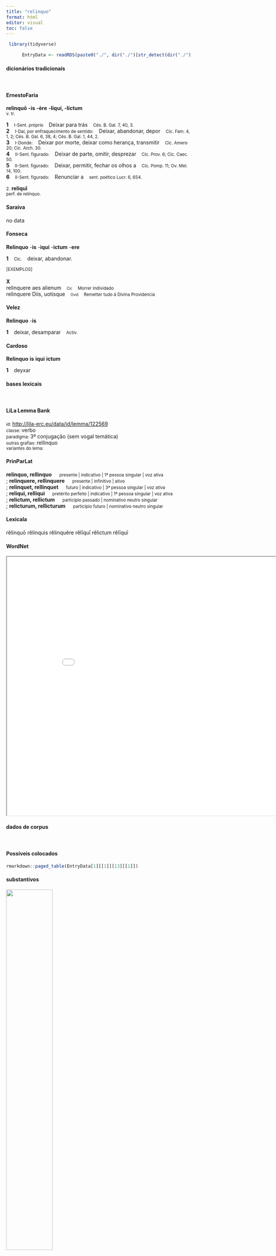 ```yaml
---
title: "relinquo"
format: html
editor: visual
toc: false
---
```



```r
 library(tidyverse) 

      EntryData <- readRDS(paste0("./", dir("./")[str_detect(dir("./"), "_xx114-101-108-105-110-113-117-111xx_.rds")]))

```


#### dicionários tradicionais

&emsp;




::: panel-tabset

#### ErnestoFaria

<b>relinquō</b> <b>-is</b> <b>-ère</b> <b>-líquí, -líctum</b> <br> <small>v. tr.</small> <br> <small></small>   <p> <b>1</b> &ensp; <small>I-Sent. próprio</small> &ensp; Deixar para trás &ensp; <small>Cés. B. Gal. 7, 40, 3.</small> <br> <b>2</b> &ensp; <small>I-Daí, por enfraquecimento de sentido:</small> &ensp; Deixar, abandonar, depor &ensp; <small>Cíc. Fam. 4, 1, 2; Cés. B. Gal. 6, 38, 4; Cés. B. Gal. 1, 44, 2.</small> <br> <b>3</b> &ensp; <small>I-Donde:</small> &ensp; Deixar por morte, deixar como herança, transmitir &ensp; <small>Cíc. Amero 20; Cíc. Arch. 30.</small> <br> <b>4</b> &ensp; <small>II-Sent. figurado:</small> &ensp; Deixar de parte, omitir, desprezar &ensp; <small>Cíc. Prov. 6; Cíc. Caec. 50.</small> <br> <b>5</b> &ensp; <small>II-Sent. figurado:</small> &ensp; Deixar, permitir, fechar os olhos a &ensp; <small>Cíc. Pomp. 11; Ov. Mel. 14, 100.</small> <br> <b>6</b> &ensp; <small>II-Sent. figurado:</small> &ensp; Renunciar a &ensp; <small>sent. poético Lucr. 6, 654.</small> </p> 
 <small>2.</small> <b>reliquī</b> <br> <small>perf. de relínquo.</small> <br> <small></small>




#### Saraiva

no data




#### Fonseca

<b>Relinquo</b> -<b>is</b> -<b>iqui</b> -<b>ictum</b> -<b>ere</b>   <p> <b>1</b> &ensp; <small>Cic.</small> &ensp; deixar, abandonar. </p>   <p><small>[EXEMPLOS]</small><br> <br><b>X</b><br>relinquere aes alienum &ensp; <small><small>Cic</small></small> &ensp; <small>Morrer individado</small> <br> relinquere Diis, uotisque &ensp; <small><small>Ovid</small></small> &ensp; <small>Remetter tudo á Divina Providencia</small> </p>




#### Velez

<b>Relinquo</b> -<b>is</b>   <p> <b>1</b> &ensp; deixar, desamparar &ensp; <small>Activ.</small> </p>




#### Cardoso

<b>Relinquo</b> <b>is</b> <b>iqui</b> <b>ictum</b>   <p> <b>1</b> &ensp; deyxar </p>


:::



#### bases lexicais

&emsp;






::: panel-tabset

#### LiLa Lemma Bank

<small> id: </small> <a href=' http://lila-erc.eu/data/id/lemma/122569 ' target="_blank"> http://lila-erc.eu/data/id/lemma/122569 </a> <br>
<small> classe: </small> verbo    <br>
<small> paradigma: </small> 3ª conjugação (sem vogal temática) <br>
<small> outras grafias: </small> rellinquo <br>
<small> variantes do lema: </small>  <br>





#### PrinParLat

<b> relinquo, rellinquo </b>&emsp;<small> presente | indicativo | 1ª pessoa singular | voz ativa </small><br>
; <b> relinquere, rellinquere </b>&emsp;<small> presente | infinitivo | ativo </small><br>
; <b> relinquet, rellinquet </b>&emsp;<small> futuro | indicativo | 3ª pessoa singular | voz ativa </small><br>
; <b> reliqui, relliqui </b>&emsp;<small> pretérito perfeito | indicativo | 1ª pessoa singular | voz ativa </small><br>
; <b> relictum, rellictum </b>&emsp;<small> particípio passado | nominativo neutro singular </small><br>
; <b> relicturum, rellicturum </b>&emsp;<small> particípio futuro | nominativo neutro singular </small><br>





#### Lexicala

rĕlinquō 
 rĕlinquis 
 rĕlinquĕre 
 rĕlīquī 
 rĕlictum 
 rĕlīquī




#### WordNet

<iframe width='900' height='700' src='Media/Tree__xx114-101-108-105-110-113-117-111xx__sem_type_lexemes_pt.html'>

</iframe>


:::



#### dados de corpus

&emsp;




::: panel-tabset

#### Possíveis colocados

```r

rmarkdown::paged_table(EntryData[1][[1]][13][[1]])

```


#### substantivos

![](./Media/wordcloud__xx114-101-108-105-110-113-117-111xx__BY_collocate_scoreSUBST.webp){width=50% fig-alt='This chart plots collocate by scoreSUBST, for the headword relinquo here are all the values plotted: collocate: praesidium; scoreSUBST: 2. collocate: Antonius; scoreSUBST: 0. collocate: solus; scoreSUBST: 0. collocate: hostis; scoreSUBST: 2. collocate: Roma; scoreSUBST: 0. collocate: consul; scoreSUBST: 2. collocate: castra; scoreSUBST: 2. collocate: rex; scoreSUBST: 2. collocate: uester; scoreSUBST: 0. collocate: qua; scoreSUBST: 0. collocate: qui; scoreSUBST: 0'}




#### adjetivos

![](./Media/wordcloud__xx114-101-108-105-110-113-117-111xx__BY_collocate_scoreADJ.webp){width=50% fig-alt='This chart plots collocate by scoreADJ, for the headword relinquo here are all the values plotted: collocate: praesidium; scoreADJ: 0. collocate: Antonius; scoreADJ: 0. collocate: solus; scoreADJ: 0. collocate: hostis; scoreADJ: 0. collocate: Roma; scoreADJ: 0. collocate: consul; scoreADJ: 0. collocate: castra; scoreADJ: 0. collocate: rex; scoreADJ: 0. collocate: uester; scoreADJ: 0. collocate: qua; scoreADJ: 0. collocate: qui; scoreADJ: 0'}




#### verbos

![](./Media/wordcloud__xx114-101-108-105-110-113-117-111xx__BY_collocate_scoreVERBO.webp){width=50% fig-alt='This chart plots collocate by scoreVERBO, for the headword relinquo here are all the values plotted: collocate: praesidium; scoreVERBO: 0. collocate: Antonius; scoreVERBO: 0. collocate: solus; scoreVERBO: 0. collocate: hostis; scoreVERBO: 0. collocate: Roma; scoreVERBO: 0. collocate: consul; scoreVERBO: 0. collocate: castra; scoreVERBO: 0. collocate: rex; scoreVERBO: 0. collocate: uester; scoreVERBO: 0. collocate: qua; scoreVERBO: 0. collocate: qui; scoreVERBO: 0'}




#### advérbios

![](./Media/wordcloud__xx114-101-108-105-110-113-117-111xx__BY_collocate_scoreADV.webp){width=50% fig-alt='This chart plots collocate by scoreADV, for the headword relinquo here are all the values plotted: collocate: praesidium; scoreADV: 0. collocate: Antonius; scoreADV: 0. collocate: solus; scoreADV: 0. collocate: hostis; scoreADV: 0. collocate: Roma; scoreADV: 0. collocate: consul; scoreADV: 0. collocate: castra; scoreADV: 0. collocate: rex; scoreADV: 0. collocate: uester; scoreADV: 0. collocate: qua; scoreADV: 1. collocate: qui; scoreADV: 0'}




#### preposições e conjunções

![](./Media/wordcloud__xx114-101-108-105-110-113-117-111xx__BY_collocate_scoreFUNC.webp){width=50% fig-alt='This chart plots collocate by scoreFUNC, for the headword relinquo here are all the values plotted: collocate: praesidium; scoreFUNC: 0. collocate: Antonius; scoreFUNC: 0. collocate: solus; scoreFUNC: 0. collocate: hostis; scoreFUNC: 0. collocate: Roma; scoreFUNC: 0. collocate: consul; scoreFUNC: 0. collocate: castra; scoreFUNC: 0. collocate: rex; scoreFUNC: 0. collocate: uester; scoreFUNC: 0. collocate: qua; scoreFUNC: 0. collocate: qui; scoreFUNC: 0'}


:::



::: panel-tabset

#### ExemplosTraduzidos

<p> deinde in dissensionibus soli <b>relinquamur</b> <br> <small> Cic.Att.2.1.10 <br> depois, nas dissensões, seremos deixados sós. <small> [JDD] </small> </small> </p>
; <p> res eodem est loci quo <b>reliquisti</b> <br> <small> Cic.Att.1.13.5 <br> A coisa está no mesmo ponto em que deixaste. <small> [JDD] </small> </small> </p>
; <p> apud bonos iidem sumus quos <b>reliquisti</b> <br> <small> Cic.Att.1.16.11 <br> perante os homens de bem sou o mesmo que deixaste. <small> [JDD] </small> </small> </p>
; <p> quam dulce est cupiditates fatigasse ac <b>reliquisse</b> <br> <small> Sen.Ep.12.5 <br> Quão doce é ter esgotado e abandonado as paixões! <small> [JDD] </small> </small> </p>
; <p> scilicet nubet tibi regum <b>relicto</b> rege generosa exuli <br> <small> Sen.Ag.290 <br> Evidentemente se casará contigo, abandonando o rei dos reis, uma nobre com um exilado! <small> [JDD] </small> </small> </p>
; <p> nam quid de Cyro nuntiaret quem Clodius Roma proficiscens <b>reliquerat</b> morientem <br> <small> Cic.Mil.48 <br> Pois por que teria anunciado a respeito de Ciro, que Clódio, quando partiu de Roma, tinha deixado agonizante? <small> [JDD] </small> </small> </p>
; <p> hanc retinete quaeso Quirites quam uobis tamquam hereditatem maiores uestri <b>reliquerunt</b> <br> <small> Cic.Phil.4.13.3 <br> Preservai, eu suplico, quirites, essa virtude que os vossos antepassados vos legaram com herança. <small> [JDD, de outra edição] </small> </small> </p>
; <p> Caesar ad utramque partem pontis firmo praesidio <b>relicto</b> in fines Sugambrorum contendit <br> <small> Caes.Gal.4.18.2 <br> César, depois de deixar uma firme guarnição em uma e outra parte da ponte, marcha para as fronteiras dos sugambros. <small> [JDD] </small> </small> </p>
; <p> nam si ille non hostis hos qui consulem <b>reliquerunt</b> hostis necesse est iudicemus <br> <small> Cic.Phil.4.5.8 <br> Pois, se ele não é inimigo, é inevitável que consideremos inimigos estes que o abandonaram, sendo ele cônsul. <small> [JDD, de outra edição] </small> </small> </p>
; <p> munitis castris duas ibi legiones <b>reliquit</b> et partem auxiliorum quattuor reliquas legiones in castra maiora reduxit <br> <small> Caes.Gal.1.49.5 <br> Fortificado o acampamento, deixou ali duas legiões e uma parte das tropas auxiliares, as quatro legiões restantes ele reconduziu para o acampamento maior. <small> [JDD] </small> </small> </p>
; <p> excessurum se ex Italia dixit deos Penatis et sedes patrias <b>relicturum</b> si quod di omen auerterint rem publicam oppressisset Antonius <br> <small> Cic.Phil.12.14.8 <br> Ele disse que iria embora da Itália, deixaria seus deuses Penates e seus domicílios pátrios, se (que os deuses afastem esse presságio) Antônio oprimisse a república. <small> [JDD] </small> </small> </p>





#### Frequência por autor

![](./Media/barchart__xx114-101-108-105-110-113-117-111xx__lemma_BY_author_Frequencies.webp){width=50% fig-alt='This charts plots the frequency of lemma by author_Frequencies. The Caesar subcorpus registers the highest normalized frequency, with the value of 13.6 and an absolute frequency of 36. The Caesar subcorpus follows, with a normalized frequency of 13.6 and an absolute frequency of 36. the subcorpus with the least normalized frequency is Suetonius with the normalized value of 0 and an absolute freqeuncy of 0. here are all the values: subcorpus: Caesar ; normalized frequency: 36 ; absolute frequency: 13.5961930659415. subcorpus: Cicero ; normalized frequency: 139 ; absolute frequency: 8.65914131220254. subcorpus: Horatius ; normalized frequency: 5 ; absolute frequency: 4.44010301038984. subcorpus: Ovidius ; normalized frequency: 4 ; absolute frequency: 6.86341798215511. subcorpus: Phaedrus ; normalized frequency: 1 ; absolute frequency: 1.5181417944436. subcorpus: Sallustius ; normalized frequency: 7 ; absolute frequency: 6.49290418328541. subcorpus: Seneca ; normalized frequency: 41 ; absolute frequency: 7.65196618204214. subcorpus: Suetonius ; normalized frequency: 0 ; absolute frequency: 0. subcorpus: Tacitus ; normalized frequency: 2 ; absolute frequency: 6.86577411603158. subcorpus: Vergilius ; normalized frequency: 0 ; absolute frequency: 0. subcorpus: Hieronymus ; normalized frequency: 3 ; absolute frequency: 6.74005841383959'}




#### Frequência por gênero

![](./Media/barchart__xx114-101-108-105-110-113-117-111xx__lemma_BY_genre_Frequencies.webp){width=50% fig-alt='This charts plots the frequency of lemma by genre_Frequencies. The Prosa.histórica subcorpus registers the highest normalized frequency, with the value of 10.95 and an absolute frequency of 45. The Prosa.filosófica subcorpus follows, with a normalized frequency of 5.93 and an absolute frequency of 36. the subcorpus with the least normalized frequency is Poesia.épica with the normalized value of 0 and an absolute freqeuncy of 0. here are all the values: subcorpus: Prosa.histórica ; normalized frequency: 45 ; absolute frequency: 10.9545023004455. subcorpus: Prosa.filosófica ; normalized frequency: 36 ; absolute frequency: 5.93070954350011. subcorpus: Prosa.oratória ; normalized frequency: 108 ; absolute frequency: 10.3693604600924. subcorpus: Prosa.epistolográfica ; normalized frequency: 25 ; absolute frequency: 6.6244468586873. subcorpus: Poesia.lírica ; normalized frequency: 5 ; absolute frequency: 4.20627576343905. subcorpus: Poesia.didática ; normalized frequency: 5 ; absolute frequency: 4.24124183560947. subcorpus: Poesia.trágica ; normalized frequency: 11 ; absolute frequency: 9.55524669909659. subcorpus: Poesia.épica ; normalized frequency: 0 ; absolute frequency: 0. subcorpus: Prosa.ficcional ; normalized frequency: 3 ; absolute frequency: 6.74005841383959'}




#### Frequência por século

![](./Media/barchart__xx114-101-108-105-110-113-117-111xx__lemma_BY_period_Frequencies.webp){width=50% fig-alt='This charts plots the frequency of lemma by period_Frequencies. The I.a.C. subcorpus registers the highest normalized frequency, with the value of 8.7 and an absolute frequency of 187. The I.a.C. subcorpus follows, with a normalized frequency of 8.7 and an absolute frequency of 187. the subcorpus with the least normalized frequency is II.d.C. with the normalized value of 5.24 and an absolute freqeuncy of 2. here are all the values: subcorpus: I.a.C. ; normalized frequency: 187 ; absolute frequency: 8.70374680009309. subcorpus: I.d.C. ; normalized frequency: 46 ; absolute frequency: 7.03686706440263. subcorpus: II.d.C. ; normalized frequency: 2 ; absolute frequency: 5.23560209424084. subcorpus: IV.d.C. ; normalized frequency: 3 ; absolute frequency: 6.74005841383959'}


:::

